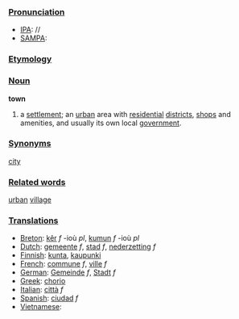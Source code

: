 ===[[Pronunciation]]===
*[[IPA]]: //
*[[SAMPA]]:
===[[Etymology]]===
===[[Noun]]===
'''town'''

#a [[settlement]]; an [[urban]] area with [[residential]] [[district]]s, [[shop]]s and amenities, and usually its own local [[government]].
===[[Synonyms]]===
[[city]]
===[[Related words]]===
[[urban]] [[village]]
===[[Translations]]===
*[[Breton]]: [[kêr]] ''f'' -ioù ''pl'', [[kumun]] ''f'' -ioù ''pl''
*[[Dutch]]: [[gemeente]] ''f'', [[stad]] ''f'', [[nederzetting]] ''f''
*[[Finnish]]: [[kunta]], [[kaupunki]]
*[[French]]: [[commune]] ''f'', [[ville]] ''f''
*[[German]]: [[Gemeinde]] ''f'', [[Stadt]] ''f''
*[[Greek]]: [[chorio]]
*[[Italian]]: [[città]] ''f''
*[[Spanish]]: [[ciudad]] ''f''
*[[Vietnamese]]: [[]]